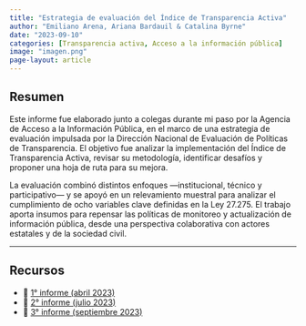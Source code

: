 ```yaml
---
title: "Estrategia de evaluación del Índice de Transparencia Activa"
author: "Emiliano Arena, Ariana Bardauil & Catalina Byrne"
date: "2023-09-10"
categories: [Transparencia activa, Acceso a la información pública]
image: "imagen.png"
page-layout: article
---
```


## Resumen

Este informe fue elaborado junto a colegas durante mi paso por la Agencia de Acceso a la Información Pública, en el marco de una estrategia de evaluación impulsada por la Dirección Nacional de Evaluación de Políticas de Transparencia. El objetivo fue analizar la implementación del Índice de Transparencia Activa, revisar su metodología, identificar desafíos y proponer una hoja de ruta para su mejora.

La evaluación combinó distintos enfoques —institucional, técnico y participativo— y se apoyó en un relevamiento muestral para analizar el cumplimiento de ocho variables clave definidas en la Ley 27.275. El trabajo aporta insumos para repensar las políticas de monitoreo y actualización de información pública, desde una perspectiva colaborativa con actores estatales y de la sociedad civil.

---

## Recursos

- 📄 [1° informe (abril 2023)](https://www.argentina.gob.ar/sites/default/files/1er_informe_gestion_abr_2023_2.pdf)  
- 📄 [2° informe (julio 2023)](https://www.argentina.gob.ar/sites/default/files/aaip_-_segundo_informe_del_proceso_de_evaluacion_del_indice_de_transparencia_activa.pdf)  
- 📄 [3° informe (septiembre 2023)](https://www.argentina.gob.ar/sites/default/files/evaluacion_del_ita_3deg_informe_1.pdf)

